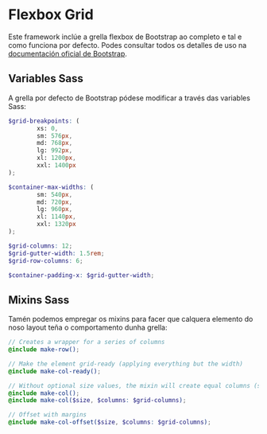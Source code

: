 
<Meta title="Base/Flexbox Grid"/>

# Flexbox Grid

Este framework inclúe a grella flexbox de Bootstrap ao completo e tal e como funciona por defecto. Podes consultar todos
os detalles de uso na [documentación oficial de Bootstrap](https://getbootstrap.com/docs/5.3/layout/grid/).

## Variables Sass

A grella por defecto de Bootstrap pódese modificar a través das variables Sass:

```scss
$grid-breakpoints: (
        xs: 0,
        sm: 576px,
        md: 768px,
        lg: 992px,
        xl: 1200px,
        xxl: 1400px
);

$container-max-widths: (
        sm: 540px,
        md: 720px,
        lg: 960px,
        xl: 1140px,
        xxl: 1320px
);

$grid-columns: 12;
$grid-gutter-width: 1.5rem;
$grid-row-columns: 6;

$container-padding-x: $grid-gutter-width;
```

## Mixins Sass

Tamén podemos empregar os mixins para facer que calquera elemento do noso layout teña o comportamento dunha grella:

```scss
// Creates a wrapper for a series of columns
@include make-row();

// Make the element grid-ready (applying everything but the width)
@include make-col-ready();

// Without optional size values, the mixin will create equal columns (similar to using .col)
@include make-col();
@include make-col($size, $columns: $grid-columns);

// Offset with margins
@include make-col-offset($size, $columns: $grid-columns);
```

